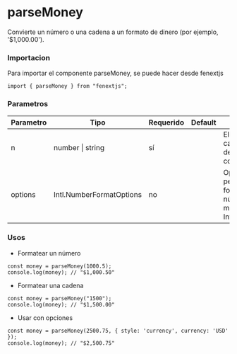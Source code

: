 # parseMoney

Convierte un número o una cadena a un formato de dinero (por ejemplo, '$1,000.00').

### Importacion

Para importar el componente parseMoney, se puede hacer desde fenextjs

```tsx copy
import { parseMoney } from "fenextjs";
```

### Parametros

| Parametro | Tipo | Requerido | Default | Descripcion |
| --------- | ---- | --------- | ------- | ----------- |
| n | number \| string | sí |  | El número o cadena que se debe formatear como dinero. |
| options | Intl.NumberFormatOptions | no |  | Opciones para personalizar el formato de número. Se pasa al método Intl.NumberFormat. |
### Usos

- Formatear un número

```tsx copy
const money = parseMoney(1000.5);
console.log(money); // "$1,000.50"
```

- Formatear una cadena

```tsx copy
const money = parseMoney("1500");
console.log(money); // "$1,500.00"
```

- Usar con opciones

```tsx copy
const money = parseMoney(2500.75, { style: 'currency', currency: 'USD' });
console.log(money); // "$2,500.75"
```

